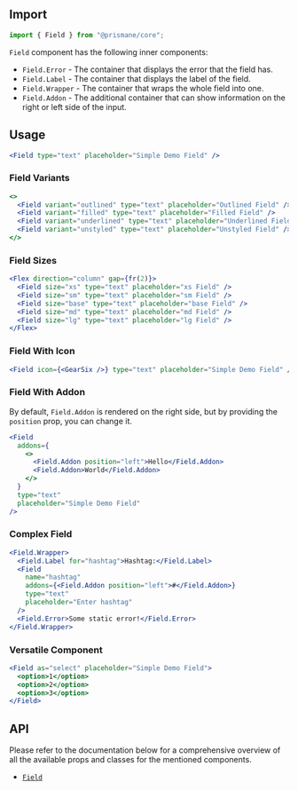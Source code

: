 ## Import

```js
import { Field } from "@prismane/core";
```

`Field` component has the following inner components:

- `Field.Error` - The container that displays the error that the field has.
- `Field.Label` - The container that displays the label of the field.
- `Field.Wrapper` - The container that wraps the whole field into one.
- `Field.Addon` - The additional container that can show information on the right or left side of the input.

## Usage

```jsx
<Field type="text" placeholder="Simple Demo Field" />
```

### Field Variants

```jsx
<>
  <Field variant="outlined" type="text" placeholder="Outlined Field" />
  <Field variant="filled" type="text" placeholder="Filled Field" />
  <Field variant="underlined" type="text" placeholder="Underlined Field" />
  <Field variant="unstyled" type="text" placeholder="Unstyled Field" />
</>
```

### Field Sizes

```jsx
<Flex direction="column" gap={fr(2)}>
  <Field size="xs" type="text" placeholder="xs Field" />
  <Field size="sm" type="text" placeholder="sm Field" />
  <Field size="base" type="text" placeholder="base Field" />
  <Field size="md" type="text" placeholder="md Field" />
  <Field size="lg" type="text" placeholder="lg Field" />
</Flex>
```

### Field With Icon

```jsx
<Field icon={<GearSix />} type="text" placeholder="Simple Demo Field" />
```

### Field With Addon

By default, `Field.Addon` is rendered on the right side, but by providing the `position` prop, you can change it.

```jsx
<Field
  addons={
    <>
      <Field.Addon position="left">Hello</Field.Addon>
      <Field.Addon>World</Field.Addon>
    </>
  }
  type="text"
  placeholder="Simple Demo Field"
/>
```

### Complex Field

```jsx
<Field.Wrapper>
  <Field.Label for="hashtag">Hashtag:</Field.Label>
  <Field
    name="hashtag"
    addons={<Field.Addon position="left">#</Field.Addon>}
    type="text"
    placeholder="Enter hashtag"
  />
  <Field.Error>Some static error!</Field.Error>
</Field.Wrapper>
```

### Versatile Component

```jsx
<Field as="select" placeholder="Simple Demo Field">
  <option>1</option>
  <option>2</option>
  <option>3</option>
</Field>
```

## API

Please refer to the documentation below for a comprehensive overview of all the available props and classes for the mentioned components.

- [`Field`](/docs/components-api/field-api)
